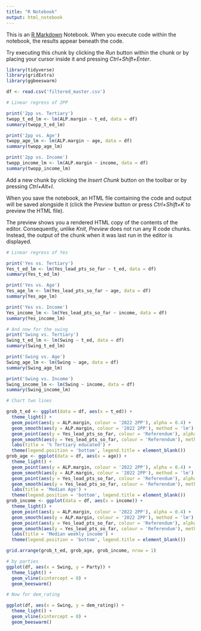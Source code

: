 ```yaml
---
title: "R Notebook"
output: html_notebook
---
```


This is an [R Markdown](http://rmarkdown.rstudio.com) Notebook. When you execute code within the notebook, the results appear beneath the code. 

Try executing this chunk by clicking the *Run* button within the chunk or by placing your cursor inside it and pressing *Ctrl+Shift+Enter*. 

```r
library(tidyverse)
library(gridExtra)
library(ggbeeswarm)

df <- read.csv('filtered_master.csv')

# Linear regress of 2PP

print('2pp vs. Tertiary')
twopp_t_ed_lm <- lm(ALP.margin ~ t_ed, data = df)
summary(twopp_t_ed_lm)

print('2pp vs. Age')
twopp_age_lm <- lm(ALP.margin ~ age, data = df)
summary(twopp_age_lm)

print('2pp vs. Income')
twopp_income_lm <- lm(ALP.margin ~ income, data = df)
summary(twopp_income_lm)


```

Add a new chunk by clicking the *Insert Chunk* button on the toolbar or by pressing *Ctrl+Alt+I*.

When you save the notebook, an HTML file containing the code and output will be saved alongside it (click the *Preview* button or press *Ctrl+Shift+K* to preview the HTML file).

The preview shows you a rendered HTML copy of the contents of the editor. Consequently, unlike *Knit*, *Preview* does not run any R code chunks. Instead, the output of the chunk when it was last run in the editor is displayed.
```r
# Linear regress of Yes

print('Yes vs. Tertiary')
Yes_t_ed_lm <- lm(Yes_lead_pts_so_far ~ t_ed, data = df)
summary(Yes_t_ed_lm)

print('Yes vs. Age')
Yes_age_lm <- lm(Yes_lead_pts_so_far ~ age, data = df)
summary(Yes_age_lm)

print('Yes vs. Income')
Yes_income_lm <- lm(Yes_lead_pts_so_far ~ income, data = df)
summary(Yes_income_lm)

```
```r
# And now for the swing
print('Swing vs. Tertiary')
Swing_t_ed_lm <- lm(Swing ~ t_ed, data = df)
summary(Swing_t_ed_lm)

print('Swing vs. Age')
Swing_age_lm <- lm(Swing ~ age, data = df)
summary(Swing_age_lm)

print('Swing vs. Income')
Swing_income_lm <- lm(Swing ~ income, data = df)
summary(Swing_income_lm)

```
```r
# Chart two lines

grob_t_ed <- ggplot(data = df, aes(x = t_ed)) + 
  theme_light() + 
  geom_point(aes(y = ALP.margin, colour = '2022 2PP'), alpha = 0.4) + 
  geom_smooth(aes(y = ALP.margin, colour = '2022 2PP'), method = 'lm') + 
  geom_point(aes(y = Yes_lead_pts_so_far, colour = 'Referendum'), alpha = 0.4) + 
  geom_smooth(aes(y = Yes_lead_pts_so_far, colour = 'Referendum'), method = 'lm') +
  labs(title = '% Tertiary educated') +
  theme(legend.position = 'bottom', legend.title = element_blank())
grob_age <- ggplot(data = df, aes(x = age)) + 
  theme_light() + 
  geom_point(aes(y = ALP.margin, colour = '2022 2PP'), alpha = 0.4) + 
  geom_smooth(aes(y = ALP.margin, colour = '2022 2PP'), method = 'lm') + 
  geom_point(aes(y = Yes_lead_pts_so_far, colour = 'Referendum'), alpha = 0.4) + 
  geom_smooth(aes(y = Yes_lead_pts_so_far, colour = 'Referendum'), method = 'lm') +
  labs(title = 'Median Age') +
  theme(legend.position = 'bottom', legend.title = element_blank())
grob_income <- ggplot(data = df, aes(x = income)) + 
  theme_light() + 
  geom_point(aes(y = ALP.margin, colour = '2022 2PP'), alpha = 0.4) + 
  geom_smooth(aes(y = ALP.margin, colour = '2022 2PP'), method = 'lm') + 
  geom_point(aes(y = Yes_lead_pts_so_far, colour = 'Referendum'), alpha = 0.4) + 
  geom_smooth(aes(y = Yes_lead_pts_so_far, colour = 'Referendum'), method = 'lm') +
  labs(title = 'Median weekly income') +
  theme(legend.position = 'bottom', legend.title = element_blank())

grid.arrange(grob_t_ed, grob_age, grob_income, nrow = 1)
```
```r
# by parties
ggplot(df, aes(x = Swing, y = Party)) +
  theme_light() +
  geom_vline(xintercept = 0) + 
  geom_beeswarm()
```
```r
# Now for dem_rating

ggplot(df, aes(x = Swing, y = dem_rating)) +
  theme_light() +
  geom_vline(xintercept = 0) + 
  geom_beeswarm()
```
